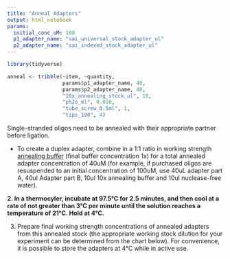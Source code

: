 ```yaml
---
title: "Anneal Adapters"
output: html_notebook
params:
  initial_conc_uM: 100
  p1_adapter_name: "sai_universal_stock_adapter_ul"
  p2_adapter_name: "sai_indexed_stock_adapter_ul"
---
```


```r
library(tidyverse)
```

```r
anneal <- tribble(~item, ~quantity,
                  params$p1_adapter_name, 40,
                  params$p2_adapter_name, 40, 
                  "10x_annealing_stock_ul", 10,
                  "ph2o_ml", 0.010, 
                  "tube_screw_0.5ml", 1,
                  "tips_100", 4)

```

Single-stranded oligos need to be annealed with their appropriate partner before ligation. 
 
- To create a duplex adapter, combine in a 1:1 ratio in working strength [annealing buffer](https://pinskylab.github.io/laboratory/protocols/annealing_stock.nb.html) (final buffer concentration 1x) for a total annealed adapter concentration of 40uM (for example, if purchased oligos are resuspended to an initial concentration of 100uM, use 40uL adapter part A, 40ul Adapter part B, 10ul 10x annealing buffer and 10ul nuclease-free water). 


**2.   In a thermocyler, incubate at 97.5°C for 2.5 minutes, and then cool at a rate of not greater than 3°C per minute until the solution reaches a temperature of 21°C. Hold at 4°C.**

3.   Prepare final working strength concentrations of annealed adapters from this annealed stock (the appropriate working stock dilution for your experiment can be determined from the chart below). For convenience, it is possible to store the adapters at 4°C while in active use.  
